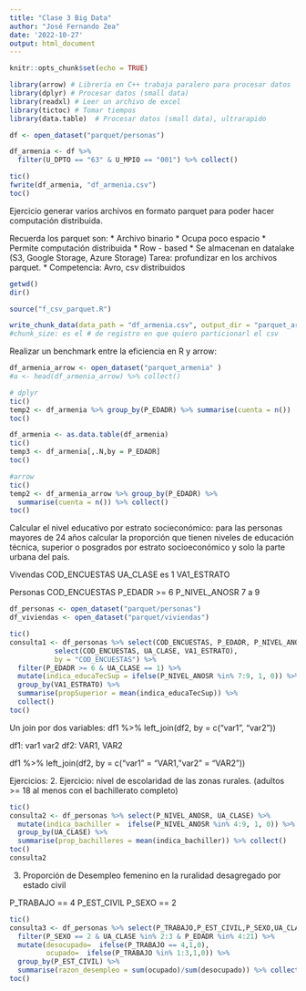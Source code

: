 ---
title: "Clase 3 Big Data"
author: "José Fernando Zea"
date: '2022-10-27'
output: html_document
---

```{r setup, include=FALSE}
knitr::opts_chunk$set(echo = TRUE)
```

```{r}
library(arrow) # Librería en C++ trabaja paralero para procesar datos
library(dplyr) # Procesar datos (small data)
library(readxl) # Leer un archivo de excel
library(tictoc) # Tomar tiempos
library(data.table)  # Procesar datos (small data), ultrarapido
```

```{r}
df <- open_dataset("parquet/personas")
```

```{r}
df_armenia <- df %>% 
  filter(U_DPTO == "63" & U_MPIO == "001") %>% collect()
```

```{r}
tic()
fwrite(df_armenia, "df_armenia.csv")
toc()
```


Ejercicio generar varios archivos en formato parquet para poder hacer computación distribuida.

Recuerda los parquet son:
* Archivo binario
* Ocupa poco espacio
* Permite computación distribuida
* Row - based
* Se almacenan en datalake (S3, Google Storage, Azure Storage)
Tarea: profundizar en los archivos parquet.
* Competencia: Avro, csv distribuidos


```{r}
getwd()
dir()
```


```{r}
source("f_csv_parquet.R")
```


```{r}
write_chunk_data(data_path = "df_armenia.csv", output_dir = "parquet_armenia",  chunk_size = 50000) 
#chunk_size: es el # de registro en que quiero particionarl el csv
```


Realizar un benchmark entre la eficiencia en R y arrow:

```{r}
df_armenia_arrow <- open_dataset("parquet_armenia" )
#a <- head(df_armenia_arrow) %>% collect()
```

```{r}
# dplyr
tic()
temp2 <- df_armenia %>% group_by(P_EDADR) %>% summarise(cuenta = n())
toc()
```


```{r}
df_armenia <- as.data.table(df_armenia)
tic()
temp3 <- df_armenia[,.N,by = P_EDADR]
toc()
```


```{r}
#arrow
tic()
temp2 <- df_armenia_arrow %>% group_by(P_EDADR) %>% 
  summarise(cuenta = n()) %>% collect()
toc()
```


Calcular el nivel educativo por estrato socieconómico: para las personas mayores de 24 años calcular la proporción que tienen niveles de educación técnica, superior o posgrados por estrato socioeconómico y solo la parte urbana del país.


Vivendas
COD_ENCUESTAS
UA_CLASE es 1
VA1_ESTRATO


Personas
COD_ENCUESTAS
P_EDADR >= 6
P_NIVEL_ANOSR 7 a 9 


```{r}
df_personas <- open_dataset("parquet/personas")
df_viviendas <- open_dataset("parquet/viviendas")

```


```{r}
tic()
consulta1 <- df_personas %>% select(COD_ENCUESTAS, P_EDADR, P_NIVEL_ANOSR) %>% left_join(df_viviendas %>% 
           select(COD_ENCUESTAS, UA_CLASE, VA1_ESTRATO),
           by = "COD_ENCUESTAS") %>%
  filter(P_EDADR >= 6 & UA_CLASE == 1) %>% 
  mutate(indica_educaTecSup = ifelse(P_NIVEL_ANOSR %in% 7:9, 1, 0)) %>%
  group_by(VA1_ESTRATO) %>% 
  summarise(propSuperior = mean(indica_educaTecSup)) %>%
  collect()
toc()  
```

Un join por dos variables:
df1 %>% left_join(df2, by = c("var1", "var2"))

df1: var1 var2
df2: VAR1, VAR2

df1 %>% left_join(df2, by = c("var1" = "VAR1, "var2" = "VAR2"))



Ejercicios:
2. Ejercicio: nivel de escolaridad de las zonas rurales. 
(adultos >= 18 al menos con el bachillerato completo)

```{r}

tic()
consulta2 <- df_personas %>% select(P_NIVEL_ANOSR, UA_CLASE) %>%
  mutate(indica_bachiller =  ifelse(P_NIVEL_ANOSR %in% 4:9, 1, 0)) %>%
  group_by(UA_CLASE) %>% 
  summarise(prop_bachilleres = mean(indica_bachiller)) %>% collect()
toc()
consulta2
```


3. Proporción de Desempleo femenino en la ruralidad desagregado por 
estado civil

P_TRABAJO == 4
P_EST_CIVIL
P_SEXO == 2


```{r}
tic()
consulta3 <- df_personas %>% select(P_TRABAJO,P_EST_CIVIL,P_SEXO,UA_CLASE, P_EDADR) %>%
  filter(P_SEXO == 2 & UA_CLASE %in% 2:3 & P_EDADR %in% 4:21) %>%  
  mutate(desocupado=  ifelse(P_TRABAJO == 4,1,0), 
         ocupado=  ifelse(P_TRABAJO %in% 1:3,1,0)) %>%
  group_by(P_EST_CIVIL) %>% 
  summarise(razon_desempleo = sum(ocupado)/sum(desocupado)) %>% collect()
toc()
```

